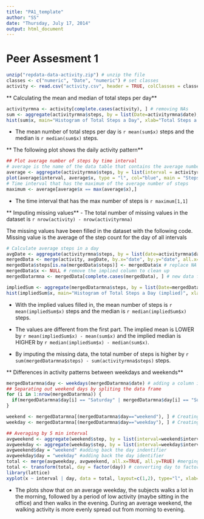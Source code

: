 ```yaml
---
title: "PA1_template"
author: "SS"
date: "Thursday, July 17, 2014"
output: html_document
---
```

Peer Assesment 1
=====================================================



```r
unzip("repdata-data-activity.zip") # unzip the file
classes <- c("numeric", "Date", "numeric") # set classes
activity <- read.csv("activity.csv", header = TRUE, colClasses = classes, na.strings="NA") # read file
```

** Calculating the mean and median of total steps per day**
```r
activityrmna <- activity[complete.cases(activity), ] # removing NAs
sum <- aggregate(activityrmna$steps, by = list(Date=activityrmna$date), FUN = sum)
hist(sum$x, main="Histogram of Total Steps a Day", xlab="Total Steps a Day", ylab="Number of Days", col="red")
```
- The mean number of total steps per day is `r mean(sum$x)` steps and the median is `r median(sum$x)` steps.

** The following plot shows the daily activity pattern**
```r
## Plot average number of steps by time interval
# average is the name of the data table that contains the average number of steps taken by time interval
average <- aggregate(activityrmna$steps, by = list(interval = activityrmna$interval), FUN = mean)
plot(average$interval, average$x, type = "l", col="blue", main = "Steps by Time Interval", xlab="Time interval (min)", ylab="Average number of steps")
# Time interval that has the maximum of the average number of steps
maximum <- average[average$x == max(average$x),]
```

- The time interval that has the max number of steps is `r maximum[1,1]`

** Imputing missing values**
- The total number of missing values in the dataset is `r nrow(activity) - nrow(activityrmna)`

The missing values have been filled in the dataset with the following code.
Missing value is the average of the step count for the day of all intervals
```r
# Calculate average steps in a day
avgDate <- aggregate(activityrmna$steps, by = list(date=activityrmna$date), FUN = mean) # date frame with average steps per date
mergedData <- merge(activity, avgDate, by.x="date", by.y="date", all.x=TRUE) # merge original data with NAs with implied data
mergedData$steps[is.na(mergedData$steps)] <- mergedData$x # replace NA with implied data
mergedData$x <- NULL # remove the implied column to clean up
mergedDatarmna <- mergedData[complete.cases(mergedData), ] # new data frame with NAs removed

impliedSum <- aggregate(mergedDatarmna$steps, by = list(Date=mergedDatarmna$date), FUN = sum)
hist(impliedSum$x, main="Histogram of Total Steps a Day (implied)", xlab="Total Steps a Day", ylab = "Number of Days", col="red")
```
- With the implied values filled in, the mean number of steps is `r mean(impliedSum$x)` steps and the median is `r median(impliedSum$x)` steps.

- The values are different from the first part. The implied mean is LOWER by `r mean(impliedSum$x) - mean(sum$x)` and the implied median is HIGHER by `r median(impliedSum$x) - median(sum$x)`.

- By imputing the missing data, the total number of steps is higher by `r sum(mergedDatarmna$steps) - sum(activityrmna$steps)` steps.

** Differences in activity patterns between weekdays and weekends**
```r
mergedDatarmna$day <- weekdays(mergedDatarmna$date) # adding a column identifying days of the week
## Separating out weekend days by spliting the data frame
for (i in 1:nrow(mergedDatarmna)) {
  if(mergedDatarmna$day[i] == "Saturday" | mergedDatarmna$day[i] == "Sunday") {mergedDatarmna$day[i] = "weekend"} else {mergedDatarmna$day[i] = "weekday"}
}

weekend <- mergedDatarmna[(mergedDatarmna$day=="weekend"), ] # Creating weekend data frame
weekday <- mergedDatarmna[(mergedDatarmna$day=="weekday"), ] # Creating weekday data frame

## Averaging by 5 min interval
avgweekend <- aggregate(weekend$step, by = list(interval=weekend$interval), FUN = mean) # calculating avg steps per interval for weekend data frame
avgweekday <- aggregate(weekday$step, by = list(interval=weekday$interval), FUN = mean) # calculating avg steps per interval for weekday data frame
avgweekend$day = "weekend" #adding back the day indentifier
avgweekday$day = "weekday" #adding back the day identifier
total <- merge(avgweekday, avgweekend, all.x=TRUE, all.y=TRUE) #merging the weekend and weekday datasets 
total <- transform(total, day = factor(day)) # converting day to factor
library(lattice)
xyplot(x ~ interval | day, data = total, layout=c(1,2), type="l", xlab="Interval", ylab="Average number of steps")
```
- The plots show that on an average weekday, the subjects walks a lot in the morning, followed by a period of low activity (maybe sitting in the office) and then walks in the evening. During an average weekend, the walking activity is more evenly spread out from morning to evening.